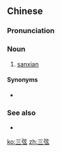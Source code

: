 {{also|三絃}}
==Chinese==
{{zh-forms|t2=三絃}}
{{wikipedia|lang=zh}}

===Pronunciation===
{{zh-pron
|m=sānxián,er=y
|c=saam1 jin4
|mn=sam-hiân
|cat=n
}}

===Noun===
{{zh-noun}}

# [[sanxian]] {{gloss|a fretless lute with three strings, used in traditional Chinese music}}

====Synonyms====
* {{zh-l|弦子}}

===See also===
* {{zh-l|三味線}}

{{zh-cat|Musical instruments}}

[[ko:三弦]]
[[zh:三弦]]